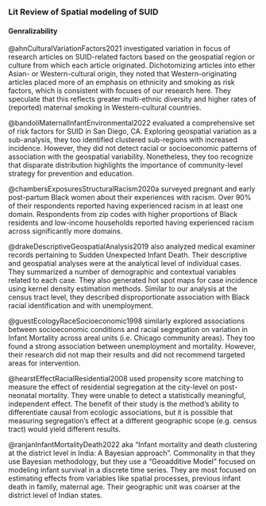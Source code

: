 ### Lit Review of Spatial modeling of SUID


#### Genralizability
@ahnCulturalVariationFactors2021 investigated variation in focus of research articles on SUID-related factors based on the geospatial region or culture from which each article originated. 
Dichotomizing articles into ether Asian- or Western-cultural origin, they noted that Western-originating articles placed more of an emphasis on ethnicity and smoking as risk factors, which is consistent with focuses of our research here. 
They speculate that this reflects greater multi-ethnic diversity and higher rates of (reported) maternal smoking in Western-cultural countries.

@bandoliMaternalInfantEnvironmental2022 evaluated a comprehensive set of risk factors for SUID in San Diego, CA. 
Exploring geospatial variation as a sub-analysis, they too identified clustered sub-regions with increased incidence. 
However, they did not detect racial or socioeconomic patterns of association with the geospatial variability. 
Nonetheless, they too recognize that disparate distribution highlights the importance of community-level strategy for prevention and education.

@chambersExposuresStructuralRacism2020a surveyed pregnant and early post-partum Black women about their experiences with racism. 
Over 90% of their respondents reported having experienced racism in at least one domain. 
Respondents from zip codes with higher proportions of Black residents and low-income households reported having experienced racism across significantly more domains. 

@drakeDescriptiveGeospatialAnalysis2019 also analyzed medical examiner records pertaining to Sudden Unexpected Infant Death. 
Their descriptive and geospatial analyses were at the analytical level of individual cases. 
They summarized a number of demographic and contextual variables related to each case. 
They also generated hot spot maps for case incidence using kernel density estimation methods. 
Similar to our analysis at the census tract level, they described disproportionate association with Black racial identification and with unemployment.

@guestEcologyRaceSocioeconomic1998 similarly explored associations between socioeconomic conditions and racial segregation on variation in Infant Mortality across areal units (i.e. Chicago community areas). 
They too found a strong association between unemployment and mortality. 
However, their research did not map their results and did not recommend targeted areas for intervention.

@hearstEffectRacialResidential2008 used propensity score matching to measure the effect of residential segregation at the city-level on post-neonatal mortality. 
They were unable to detect a statistically meaningful, independent effect. 
The benefit of their study is the method's ability to differentiate causal from ecologic associations, but it is possible that measuring segregation's effect at a different geographic scope (e.g. census tract) would yield different results.

@ranjanInfantMortalityDeath2022 aka "Infant mortality and death clustering at the district level in India: A Bayesian approach". 
Commonality in that they use Bayesian methodology, but they use a "Geoadditive Model" focused on modeling infant survival in a discrete time series. 
They are most focused on estimating effects from variables like spatial processes, previous infant death in family, maternal age. Their geographic unit was coarser at the district level of Indian states.        